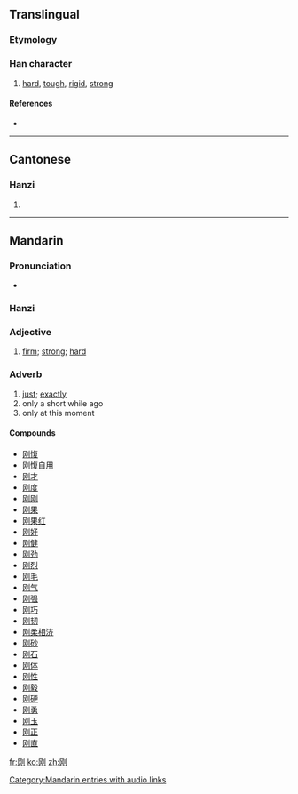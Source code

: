 {{also|剛}}
==Translingual==

===Etymology===
{{Han simp|剛|f=岡|t=冈}}

===Han character===
{{Han char|rn=18|rad=刀|as=04|sn=6|four=|canj=月大中弓 (BKLN)}}

# [[hard]], [[tough]], [[rigid]], [[strong]]

====References====
* {{Han ref|kx=0137.301|hdz=10326.060|uh=521A|ud=21018}}

----

==Cantonese==

===Hanzi===
{{yue-hanzi|jyut=|y=gong1|tra=剛}}

# {{defn|Cantonese}}

----

==Mandarin==

===Pronunciation===
* {{audio|zh-gāng.ogg|audio}}

===Hanzi===
{{cmn-hanzi|tra=剛|pin=[[gāng]] ([[gang1]])|wg=kang<sup>1</sup>}}

===Adjective===
{{cmn-adj|s|pin=gāng|pint=gang1|tra=剛|sim=刚|rs=刀04}}

# [[firm]]; [[strong]]; [[hard]]

===Adverb===
{{cmn-adv|s|pin=gāng|pint=gang1|tra=剛|sim=刚|rs=刀04}}

# [[just]]; [[exactly]]
# only a short while ago
# only at this moment

====Compounds====
* [[刚愎]]
* [[刚愎自用]]
* [[刚才]]
* [[刚度]]
* [[刚刚]]
* [[刚果]]
* [[刚果红]]
* [[刚好]]
* [[刚健]]
* [[刚劲]]
* [[刚烈]]
* [[刚毛]]
* [[刚气]]
* [[刚强]]
* [[刚巧]]
* [[刚韧]]
* [[刚柔相济]]
* [[刚砂]]
* [[刚石]]
* [[刚体]]
* [[刚性]]
* [[刚毅]]
* [[刚硬]]
* [[刚勇]]
* [[刚玉]]
* [[刚正]]
* [[刚直]]

[[Category:Mandarin entries with audio links]]

[[fr:刚]]
[[ko:刚]]
[[zh:刚]]